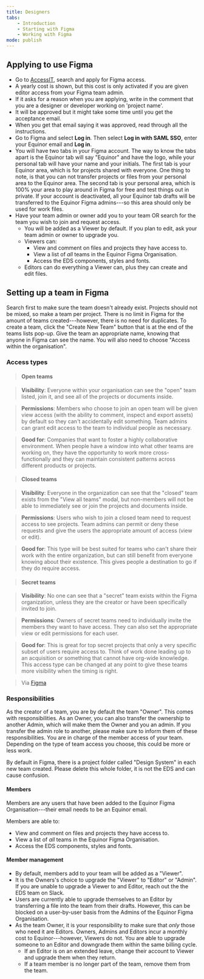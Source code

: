 ```yaml
---
title: Designers
tabs:
    - Introduction
    - Starting with Figma
    - Working with Figma
mode: publish
---
```



## Applying to use Figma

* Go to [AccessIT](https://accessit.equinor.com "AccessIT"), search and apply for Figma access.
* A yearly cost is shown, but this cost is only activated if you are given editor access from your Figma team admin. 
* If it asks for a reason when you are applying, write in the comment that you are a designer or developer working on 'project name'.
* It will be approved but it might take some time until you get the acceptance email.
* When you get that email saying it was approved, read through all the instructions. 
* Go to Figma and select **Log in**. Then select **Log in with SAML SSO**, enter your Equinor email and **Log in**.
* You will have two tabs in your Figma account. The way to know the tabs apart is the Equinor tab will say "Equinor" and have the logo, while your personal tab will have your name and your initials. The first tab is your Equinor area, which is for projects shared with everyone. One thing to note, is that you can not transfer projects or files from your personal area to the Equinor area. The second tab is your personal area, which is 100% your area to play around in Figma for free and test things out in private. If your account is deactivated, all your Equinor tab drafts will be transferred to the Equinor Figma admins---so this area should only be used for work files. 
* Have your team admin or owner add you to your team OR search for the team you wish to join and request access. 
  * You will be added as a Viewer by default. If you plan to edit, ask your team admin or owner to upgrade you. 
  * Viewers can: 
    * View and comment on files and projects they have access to. 
    * View a list of *all* teams in the Equinor Figma Organisation.
    * Access the EDS components, styles and fonts.  
  * Editors can do everything a Viewer can, plus they can create and edit files. 

## Setting up a team in Figma

Search first to make sure the team doesn't already exist. Projects should not be mixed, so make a team per project. There is no limit in Figma for the amount of teams created---however, there is no need for duplicates. To create a team, click the "Create New Team" button that is at the end of the teams lists pop-up. Give the team an appropriate name, knowing that anyone in Figma can see the name. You will also need to choose "Access within the organisation". 


### Access types

> #### Open teams

> **Visibility**: Everyone within your organisation can see the "open" team listed, join it, and see all of the projects or documents inside.

> **Permissions**: Members who choose to join an open team will be given view access (with the ability to comment, inspect and export assets) by default so they can't accidentally edit something. Team admins can grant edit access to the team to individual people as necessary.

> **Good for**: Companies that want to foster a highly collaborative environment. When people have a window into what other teams are working on, they have the opportunity to work more cross-functionally and they can maintain consistent patterns across different products or projects.


> #### Closed teams

> **Visibility**: Everyone in the organization can see that the "closed" team exists from the "View all teams" modal, but non-members will not be able to immediately see or join the projects and documents inside.

> **Permissions**: Users who wish to join a closed team need to request access to see projects. Team admins can permit or deny these requests and give the users the appropriate amount of access (view or edit).

> **Good for**: This type will be best suited for teams who can't share their work with the entire organization, but can still benefit from everyone knowing about their existence. This gives people a destination to go if they do require access.


> #### Secret teams

> **Visibility**: No one can see that a "secret" team exists within the Figma organization, unless they are the creator or have been specifically invited to join.

> **Permissions**: Owners of secret teams need to individually invite the members they want to have access. They can also set the appropriate view or edit permissions for each user.

> **Good for**: This is great for top secret projects that only a very specific subset of users require access to. Think of work done leading up to an acquisition or something that cannot have org-wide knowledge. This access type can be changed at any point to give these teams more visibility when the timing is right.

> Via [Figma](https://www.figma.com/blog/getting-started-with-teams-in-figma-organization/#team-access-types-and-visibility "Figma blog on Org Teams")


### Responsibilities

As the creator of a team, you are by default the team "Owner". This comes with responsibilities. As an Owner, you can also transfer the ownership to another Admin, which will make them the Owner and you an admin. If you transfer the admin role to another, please make sure to inform them of these responsibilities.  You are in charge of the member access of your team. Depending on the type of team access you choose, this could be more or less work. 

By default in Figma, there is a project folder called "Design System" in each new team created. Please delete this whole folder, it is not the EDS and can cause confusion. 


#### Members

Members are any users that have been added to the Equinor Figma Organisation---their email needs to be an Equinor email. 

Members are able to: 

* View and comment on files and projects they have access to. 
* View a list of *all* teams in the Equinor Figma Organisation.
* Access the EDS components, styles and fonts.  


#### Member management

* By default, members add to your team will be added as a "Viewer".
* It is the Owners's choice to upgrade the "Viewer" to "Editor" or "Admin". If you are unable to upgrade a Viewer to and Editor, reach out the the EDS team on Slack. 
* Users are currently able to upgrade themselves to an Editor by transferring a file into the team from their drafts. However, this can be blocked on a user-by-user basis from the Admins of the Equinor Figma Organisation. 
* As the team Owner, it is your responsibility to make sure that *only* those who need it are Editors. Owners, Admins and Editors incur a monthly cost to Equinor---however, Viewers do not. You are able to upgrade someone to an Editor and downgrade them within the same billing cycle. 
  * If an Editor is on an extended leave, change their account to Viewer and upgrade them when they return. 
  * If a team member is no longer part of the team, remove them from the team. 

